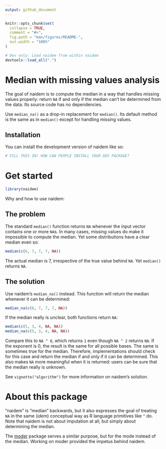 ```yaml
---
output: github_document
---
```


<!-- README.md is generated from README.Rmd. Please edit that file -->

```r
knitr::opts_chunk$set(
  collapse = TRUE,
  comment = "#>",
  fig.path = "man/figures/README-",
  out.width = "100%"
)
```

```r
# Dev only: Load naidem from within naidem
devtools::load_all(".")
```

# Median with missing values analysis

<!-- badges: start -->

<!-- badges: end -->

The goal of naidem is to compute the median in a way that handles missing values properly: return `NA` if and only if the median can't be determined from the data. Its source code has no dependencies.

Use `median_na()` as a drop-in replacement for `median()`. Its default method is the same as in `median()` except for handling missing values.

## Installation

You can install the development version of naidem like so:

``` r
# FILL THIS IN! HOW CAN PEOPLE INSTALL YOUR DEV PACKAGE?
```

# Get started

```r
library(naidem)
```

Why and how to use naidem:

## The problem

The standard `median()` function returns `NA` whenever the input vector contains one or more `NA`s. In many cases, missing values do make it impossible to compute the median. Yet some distributions have a clear median even so:

```r
median(c(6, 7, 7, 7, NA))
```

The actual median is 7, irrespective of the true value behind `NA`. Yet `median()` returns `NA`.

## The solution

Use naidem's `median_na()` instead. This function will return the median whenever it can be determined:

```r
median_na(c(6, 7, 7, 7, NA))
```

If the median really is unclear, both functions return `NA`:

```r
median(c(5, 3, 4, NA, NA))
median_na(c(5, 3, 4, NA, NA))
```

Compare this to `NA ^ 0`, which returns `1` even though `NA ^ 2` returns `NA`. If the exponent is 0, the result is the same for all possible bases. The same is sometimes true for the median. Therefore, implementations should check for this case and return the median if and only if it can be determined. This also makes `NA` more meaningful when it is returned: users can be sure that the median really is unknown.

See `vignette("algorithm")` for more information on naidem's solution.

# About this package

"naidem" is "median" backwards, but it also expresses the goal of treating `NA` in the same (*idem*) conceptual way as R language primitives like `^` do. Note that naidem is not about imputation at all, but simply about determining the median.

The [moder](https://github.com/lhdjung/moder) package serves a similar purpose, but for the mode instead of the median. Working on moder provided the impetus behind naidem.
